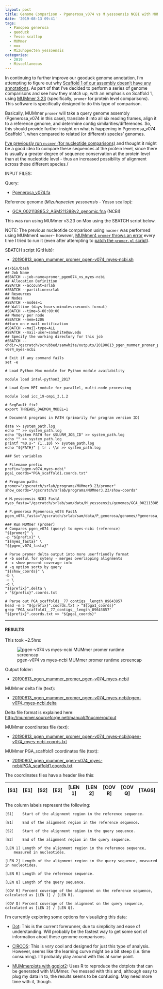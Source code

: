 ```yaml
---
layout: post
title: Genome Comparison - Pgenerosa_v074 vs M.yessoensis NCBI with MUMmer Promer on Mox
date: '2019-08-13 09:41'
tags:
  - Panopea generosa
  - geoduck
  - Yesso scallop
  - MUMmer
  - mox
  - Mizuhopecten yessoensis
categories:
  - 2019
  - Miscellaneous
---
```

In continuing to further improve our geoduck genome annotation, I'm attempting to figure out why [Scaffold 1 of our assembly doesn't have any annotations](https://github.com/RobertsLab/resources/issues/721). As part of that I've decided to perform a series of genome comparisons and see how they match up, with an emphasis on Scaffold 1, using [MUMmer 3.23](https://sourceforge.net/projects/mummer/) (specifically, `promer` for protein level comparisons). This software is specifically designed to do this type of comparison.

Basically, MUMmer `promer` will take a query genome assembly (Pgenerosa_v074 in this case), translate it into all six reading frames, align it to a reference genome, and determine contig similarities/differences. So, this should provide further insight on what is happening in Pgenerosa_v074 Scaffold 1, when compared to related (or different) species' genomes.

[I've previously run `nucmer` (for nucleotide comparisons)](https://robertslab.github.io/sams-notebook/posts/2019/2019-08-07-Genome-Comparison-Pgenerosa_v074-vs-C.gigas-NCBI-with-MUMmer-on-Mox.html) and thought it might be a good idea to compare these sequences at the protein level, since there is usually a greater degree of sequence conservation at the protein level than at the nucleotide level - thus an increased possibility of alignment across these different species./

INPUT FILES:

Query:

- [Pgenerosa_v074.fa](http://owl.fish.washington.edu/halfshell/genomic-databank/Pgenerosa_v074.fa)

Reference genome (_Mizuhopecten yessoensis_ - Yesso scallop):

- [GCA_002113885.2_ASM211388v2_genomic.fna](ftp://ftp.ncbi.nlm.nih.gov/genomes/all/GCA/002/113/885/GCA_002113885.2_ASM211388v2/GCA_002113885.2_ASM211388v2_genomic.fna.gz) (NCBI)


This was run using MUMmer v3.23 on Mox using the SBATCH script below.

NOTE: The previous nucleotide comparison using `nucmer` was performed using MUMmer4 `nucmer`- however, [MUMmer4 `promer` throws an error](https://github.com/mummer4/mummer/issues/55) every time I tried to run it (even after attempting to [patch the `promer.pl` script](https://github.com/mummer4/mummer/issues/55#issuecomment-448890623)).

SBATCH script (GitHub):

- [20190813_pgen_mummer_promer_pgen-v074_myes-ncbi.sh](https://github.com/RobertsLab/sams-notebook/blob/master/sbatch_scripts/20190813_pgen_mummer_promer_pgen-v074_myes-ncbi.sh)

```shell
#!/bin/bash
## Job Name
#SBATCH --job-name=promer_pgen074_vs_myes-ncbi
## Allocation Definition
#SBATCH --account=srlab
#SBATCH --partition=srlab
## Resources
## Nodes
#SBATCH --nodes=1
## Walltime (days-hours:minutes:seconds format)
#SBATCH --time=5-00:00:00
## Memory per node
#SBATCH --mem=120G
##turn on e-mail notification
#SBATCH --mail-type=ALL
#SBATCH --mail-user=samwhite@uw.edu
## Specify the working directory for this job
#SBATCH --chdir=/gscratch/scrubbed/samwhite/outputs/20190813_pgen_mummer_promer_pgen-v074_myes-ncbi

# Exit if any command fails
set -e

# Load Python Mox module for Python module availability

module load intel-python3_2017

# Load Open MPI module for parallel, multi-node processing

module load icc_19-ompi_3.1.2

# SegFault fix?
export THREADS_DAEMON_MODEL=1

# Document programs in PATH (primarily for program version ID)

date >> system_path.log
echo "" >> system_path.log
echo "System PATH for $SLURM_JOB_ID" >> system_path.log
echo "" >> system_path.log
printf "%0.s-" {1..10} >> system_path.log
echo "${PATH}" | tr : \\n >> system_path.log

### Set variables

# Filename prefix
prefix="pgen-v074_myes-ncbi"
pga1_coords="PGA_scaffold1.coords.txt"

# Program paths
promer="/gscratch/srlab/programs/MUMmer3.23/promer"
show_coords="/gscratch/srlab/programs/MUMmer3.23/show-coords"

# M.yessoensis NCBI FastA
myes_fasta="/gscratch/srlab/sam/data/M_yessoensis/genomes/GCA_002113885.2_ASM211388v2_genomic.fna"

# P.generosa Pgenerosa_v074 FastA
pgen_v074_fasta="/gscratch/srlab/sam/data/P_generosa/genomes/Pgenerosa_v074.fa"

### Run MUMmer (promer)
# Compares pgen_v074 (query) to myes-ncbi (reference)
"${promer}" \
-p "${prefix}" \
"${myes_fasta}" \
"${pgen_v074_fasta}"

# Parse promer delta output into more userfriendly format
# -b useful for syteny - merges overlapping alignments
# -c show percent coverage info
# -q option sorts by query
"${show_coords}" \
-b \
-c \
-q \
"${prefix}".delta \
> "${prefix}".coords.txt

# Parse out PGA_scaffold1__77_contigs__length_89643857
head -n 5 "${prefix}".coords.txt > "${pga1_coords}"
grep "PGA_scaffold1__77_contigs__length_89643857" "${prefix}".coords.txt >> "${pga1_coords}"
```

---

#### RESULTS

This took ~2.5hrs:

![pgen-v074 vs myes-ncbi MUMmer promer runtime screencap](https://github.com/RobertsLab/sams-notebook/blob/master/images/screencaps/20190813_mummer_promer_pgen-074_myes-ncbi_runtime.png?raw=true)

Output folder:

- [20190813_pgen_mummer_promer_pgen-v074_myes-ncbi/](https://gannet.fish.washington.edu/Atumefaciens/20190813_pgen_mummer_promer_pgen-v074_myes-ncbi/)

MUMmer delta file (text):

- [20190813_pgen_mummer_promer_pgen-v074_myes-ncbi/pgen-v074_myes-ncbi.delta](https://gannet.fish.washington.edu/Atumefaciens/20190813_pgen_mummer_promer_pgen-v074_myes-ncbi/pgen-v074_myes-ncbi.delta)

Delta file format is explained here: [http://mummer.sourceforge.net/manual/#nucmeroutput](http://mummer.sourceforge.net/manual/#nucmeroutput)

MUMmer coordinates file (text):

- [20190813_pgen_mummer_promer_pgen-v074_myes-ncbi/pgen-v074_myes-ncbi.coords.txt](https://gannet.fish.washington.edu/Atumefaciens/20190813_pgen_mummer_promer_pgen-v074_myes-ncbi/pgen-v074_myes-ncbi.coords.txt)

MUMmer PGA_scaffold1 coordinates file (text):

- [20190807_pgen_mummer_pgen-v074_myes-ncbi/PGA_scaffold1.coords.txt](https://gannet.fish.washington.edu/Atumefaciens/20190813_pgen_mummer_promer_pgen-v074_myes-ncbi/PGA_scaffold1.coords.txt)


The coordinates files have a header like this:

| [S1]  |   [E1] | [S2]  |   [E2] | [LEN 1] | [LEN 2] | [COV R] | [COV Q] | [TAGS] |
|-------|--------|-------|--------|---------|---------|---------|---------|--------|

The column labels represent the following:

```
[S1]    Start of the alignment region in the reference sequence.

[E1]    End of the alignment region in the reference sequence.

[S2]    Start of the alignment region in the query sequence.

[E2]    End of the alignment region in the query sequence.

[LEN 1] Length of the alignment region in the reference sequence,
    measured in nucleotides.

[LEN 2] Length of the alignment region in the query sequence, measured in nucleotides.

[LEN R] Length of the reference sequence.

[LEN Q] Length of the query sequence.

[COV R] Percent coverage of the alignment on the reference sequence, calculated as [LEN 1] / [LEN R].

[COV Q] Percent coverage of the alignment on the query sequence, calculated as [LEN 2] / [LEN Q].
```

I'm currently exploring some options for visualizing this data:

- [Dot](https://github.com/dnanexus/dot): This is the current forerunner, due to simplicity and ease of understanding. Will probably be the fastest way to get some sort of information about these genome comparisons.

- [CIRCOS](http://circos.ca/): This is _very_ cool and designed for just this type of analysis. However, seems like the learning curve might be a bit steep (i.e. time consuming). I'll probably play around with this at some point.

- [MUMmerplots with ggplot2](https://jmonlong.github.io/Hippocamplus/2017/09/19/mummerplots-with-ggplot2/): Uses R to reproduce the dotplots that can be generated with MUMmer. I've messed with this and, although easy to plug my data in to, the results seems to be confusing. May need more time with it, though.
